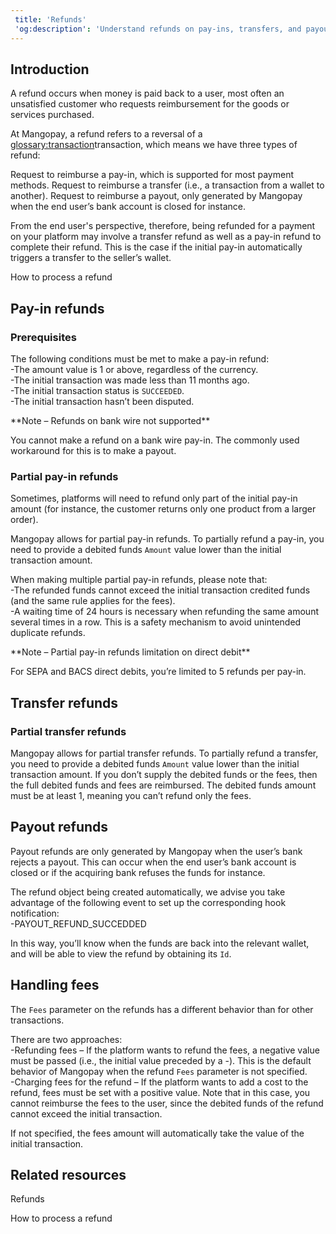 ```yaml
---  
 title: 'Refunds'  
 'og:description': 'Understand refunds on pay-ins, transfers, and payouts, to help provide a seamless payment experience'  
---  
```


## Introduction  

A refund occurs when money is paid back to a user, most often an unsatisfied customer who requests reimbursement for the goods or services purchased.  

At Mangopay, a refund refers to a reversal of a <glossary:transaction>transaction</glossary>, which means we have three types of refund: 

<CardGroup cols={2}>  
<Card title="Pay-in refund">  
 Request to reimburse a <glossary:pay-in>pay-in</glossary>, which is supported for most payment methods.  
</Card>  
<Card title="Transfer refund">  
 Request to reimburse a <glossary:transfer>transfer</glossary> (i.e., a transaction from a wallet to another).  
</Card>  
<Card title="Payout refund">  
 Request to reimburse a <glossary:payout>payout</glossary>, only generated by Mangopay when the end user’s bank account is closed for instance.  
</Card>  
</CardGroup>  

From the end user's perspective, therefore, being refunded for a payment on your platform may involve a transfer refund as well as a pay-in refund to complete their refund. This is the case if the initial pay-in automatically triggers a transfer to the seller’s wallet.   

<Card title="Tutorial">How to process a refund</Card>  

## Pay-in refunds  

### Prerequisites  

The following conditions must be met to make a pay-in refund:  
-The amount value is 1 or above, regardless of the currency.  
-The initial transaction was made less than 11 months ago.  
-The initial transaction status is `SUCCEEDED`.  
-The initial transaction hasn’t been disputed.  

<Note>  
**Note – Refunds on bank wire not supported** 
  
You cannot make a refund on a bank wire pay-in. The commonly used workaround for this is to make a payout.  
</Note>  

### Partial pay-in refunds  

Sometimes, platforms will need to refund only part of the initial pay-in amount (for instance, the customer returns only one product from a larger order).  

Mangopay allows for partial pay-in refunds. To partially refund a pay-in, you need to provide a debited funds `Amount` value lower than the initial transaction amount.  

When making multiple partial pay-in refunds, please note that:  
-The refunded funds cannot exceed the initial transaction credited funds (and the same rule applies for the fees).  
-A waiting time of 24 hours is necessary when refunding the same amount several times in a row. This is a safety mechanism to avoid unintended duplicate refunds.  

<Note>  
**Note – Partial pay-in refunds limitation on direct debit** 
  
For SEPA and BACS direct debits, you’re limited to 5 refunds per pay-in.  
</Note>  

## Transfer refunds  

### Partial transfer refunds  

Mangopay allows for partial transfer refunds. To partially refund a transfer, you need to provide a debited funds `Amount` value lower than the initial transaction amount. If you don’t supply the debited funds or the fees, then the full debited funds and fees are reimbursed. The debited funds amount must be at least 1, meaning you can’t refund only the fees.  

## Payout refunds  

Payout refunds are only generated by Mangopay when the user’s bank rejects a payout. This can occur when the end user’s bank account is closed or if the acquiring bank refuses the funds for instance.  

The refund object being created automatically, we advise you take advantage of the following event to set up the corresponding hook notification:  
-PAYOUT_REFUND_SUCCEDDED  

In this way, you’ll know when the funds are back into the relevant wallet, and will be able to view the refund by obtaining its `Id`.  

## Handling fees  

The `Fees` parameter on the refunds has a different behavior than for other transactions.  

There are two approaches:  
-Refunding fees – If the platform wants to refund the fees, a negative value must be passed (i.e., the initial value preceded by a -). This is the default behavior of Mangopay when the refund `Fees` parameter is not specified.  
-Charging fees for the refund – If the platform wants to add a cost to the refund, fees must be set with a positive value. Note that in this case, you cannot reimburse the fees to the user, since the debited funds of the refund cannot exceed the initial transaction.   

If not specified, the fees amount will automatically take the value of the initial transaction.  

## Related resources  

<Card title="Endpoints">Refunds</Card>  

<Card title="Tutorial">How to process a refund</Card>